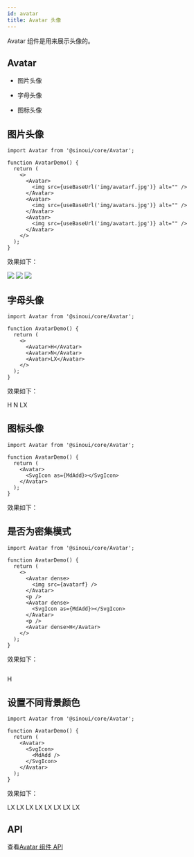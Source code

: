 ```yaml
---
id: avatar
title: Avatar 头像
---
```


Avatar 组件是用来展示头像的。


## Avatar

- 图片头像

- 字母头像

- 图标头像

## 图片头像

```tsx
import Avatar from '@sinoui/core/Avatar';

function AvatarDemo() {
  return (
    <>
      <Avatar>
        <img src={useBaseUrl('img/avatarf.jpg')} alt="" />
      </Avatar>
      <Avatar>
        <img src={useBaseUrl('img/avatars.jpg')} alt="" />
      </Avatar>
      <Avatar>
        <img src={useBaseUrl('img/avatart.jpg')} alt="" />
      </Avatar>
    </>
  );
}
```

效果如下：

<ThemeProvider theme={defaultTheme}>
  <Avatar>
    <img src={useBaseUrl('img/avatarf.jpg')} />
  </Avatar>
  <Avatar>
    <img src={useBaseUrl('img/avatars.jpg')} />
  </Avatar>
  <Avatar>
    <img src={useBaseUrl('img/avatart.jpg')} />
  </Avatar>
</ThemeProvider>

## 字母头像

```tsx
import Avatar from '@sinoui/core/Avatar';

function AvatarDemo() {
  return (
    <>
      <Avatar>H</Avatar>
      <Avatar>N</Avatar>
      <Avatar>LX</Avatar>
    </>
  );
}
```

效果如下：

<ThemeProvider theme={defaultTheme}>
  <Avatar>H</Avatar>
  <Avatar>N</Avatar>
  <Avatar>LX</Avatar>
</ThemeProvider>

## 图标头像

```tsx
import Avatar from '@sinoui/core/Avatar';

function AvatarDemo() {
  return (
    <Avatar>
      <SvgIcon as={MdAdd}></SvgIcon>
    </Avatar>
  );
}
```

效果如下：

<ThemeProvider theme={defaultTheme}>
  <Avatar>
    <SvgIcon as={MdAdd}></SvgIcon>
  </Avatar>
</ThemeProvider>

## 是否为密集模式

```tsx
import Avatar from '@sinoui/core/Avatar';

function AvatarDemo() {
  return (
    <>
      <Avatar dense>
        <img src={avatarf} />
      </Avatar>
      <p />
      <Avatar dense>
        <SvgIcon as={MdAdd}></SvgIcon>
      </Avatar>
      <p />
      <Avatar dense>H</Avatar>
    </>
  );
}
```

效果如下：

<ThemeProvider theme={defaultTheme}>
  <Avatar dense>
    <img src={useBaseUrl('img/avatarf.jpg')} alt="" />
  </Avatar>
  <p />
  <Avatar dense>
    <SvgIcon as={MdAdd}></SvgIcon>
  </Avatar>
  <p />
  <Avatar dense>H</Avatar>
</ThemeProvider>

## 设置不同背景颜色

```tsx
import Avatar from '@sinoui/core/Avatar';

function AvatarDemo() {
  return (
    <Avatar>
      <SvgIcon>
        <MdAdd />
      </SvgIcon>
    </Avatar>
  );
}
```

效果如下：

<ThemeProvider theme={defaultTheme}>
  <Avatar color="primary">LX</Avatar>
  <Avatar color="secondary">LX</Avatar>
  <Avatar color="warning">LX</Avatar>
  <Avatar color="error">LX</Avatar>
  <Avatar color="success">LX</Avatar>
  <Avatar color="info">LX</Avatar>
  <Avatar color="actionActive">LX</Avatar>
  <Avatar color="actionDisabled">LX</Avatar>
</ThemeProvider>

## API

查看[Avatar 组件 API](/docs/components-apis/avatar)
